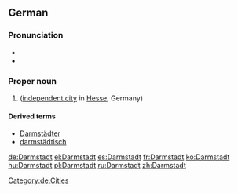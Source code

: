 ==German==
{{wikipedia}}
{{wikipedia|lang=de}}

===Pronunciation===
* {{IPA|lang=de|/daʁmʃtat/}}
* {{audio|De-Darmstadt.ogg|Audio|lang=de}}

===Proper noun===
{{de-proper noun}}
# {{l|en|Darmstadt}} ([[independent city]] in [[Hesse]], Germany)

====Derived terms====
* [[Darmstädter]]
* [[darmstädtisch]]

[[Category:de:Cities]]

[[de:Darmstadt]]
[[el:Darmstadt]]
[[es:Darmstadt]]
[[fr:Darmstadt]]
[[ko:Darmstadt]]
[[hu:Darmstadt]]
[[pl:Darmstadt]]
[[ru:Darmstadt]]
[[zh:Darmstadt]]